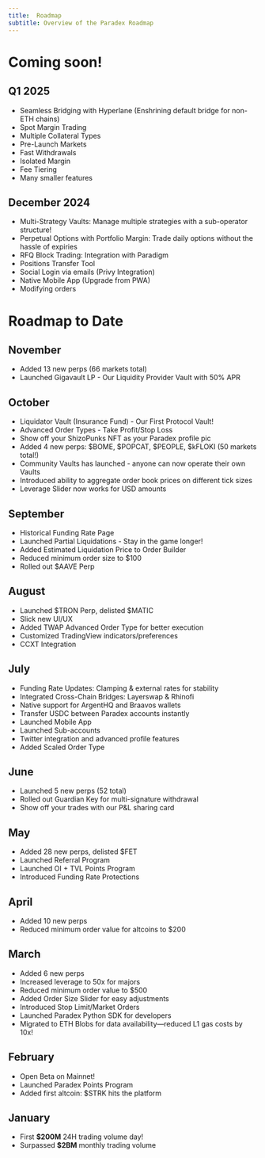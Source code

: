 ```yaml
---
title:  Roadmap
subtitle: Overview of the Paradex Roadmap
---
```


# Coming soon!

## Q1 2025

* Seamless Bridging with Hyperlane (Enshrining default bridge for non-ETH chains)
* Spot Margin Trading
* Multiple Collateral Types
* Pre-Launch Markets
* Fast Withdrawals
* Isolated Margin
* Fee Tiering
* Many smaller features

## December 2024

* Multi-Strategy Vaults: Manage multiple strategies with a sub-operator structure! 
* Perpetual Options with Portfolio Margin: Trade daily options without the hassle of expiries
* RFQ Block Trading: Integration with Paradigm
* Positions Transfer Tool
* Social Login via emails (Privy Integration)
* Native Mobile App (Upgrade from PWA)
* Modifying orders

# Roadmap to Date

## November

* Added 13 new perps (66 markets total)
* Launched Gigavault LP - Our Liquidity Provider Vault with 50% APR 

## October

* Liquidator Vault (Insurance Fund) - Our First Protocol Vault!
* Advanced Order Types - Take Profit/Stop Loss 
* Show off your ShizoPunks NFT as your Paradex profile pic ️
* Added 4 new perps: \$BOME, \$POPCAT, \$PEOPLE, \$kFLOKI (50 markets total!) 
* Community Vaults has launched - anyone can now operate their own Vaults 
* Introduced ability to aggregate order book prices on different tick sizes 
* Leverage Slider now works for USD amounts 

## September

* Historical Funding Rate Page
* Launched Partial Liquidations - Stay in the game longer! 
* Added Estimated Liquidation Price to Order Builder 
* Reduced minimum order size to $100 
* Rolled out \$AAVE Perp 

## August

* Launched \$TRON Perp, delisted \$MATIC 
* Slick new UI/UX 
* Added TWAP Advanced Order Type for better execution 
* Customized TradingView indicators/preferences 
* CCXT Integration 

## July

* Funding Rate Updates: Clamping & external rates for stability 
* Integrated Cross-Chain Bridges: Layerswap & Rhinofi 
* Native support for ArgentHQ and Braavos wallets 
* Transfer USDC between Paradex accounts instantly
* Launched Mobile App 
* Launched Sub-accounts 
* Twitter integration and advanced profile features
* Added Scaled Order Type

## June

* Launched 5 new perps (52 total) 
* Rolled out Guardian Key for multi-signature withdrawal 
* Show off your trades with our P\&L sharing card 

## May

* Added 28 new perps, delisted \$FET
* Launched Referral Program 
* Launched OI + TVL Points Program
* Introduced Funding Rate Protections

## April

* Added 10 new perps
* Reduced minimum order value for altcoins to $200

## March

* Added 6 new perps
* Increased leverage to 50x for majors
* Reduced minimum order value to $500 
* Added Order Size Slider for easy adjustments 
* Introduced Stop Limit/Market Orders 
* Launched Paradex Python SDK for developers 
* Migrated to ETH Blobs for data availability—reduced L1 gas costs by 10x! 

## February

* Open Beta on Mainnet!
* Launched Paradex Points Program 
* Added first altcoin: \$STRK hits the platform 

## January

* First **$200M** 24H trading volume day! 
* Surpassed **$2BM** monthly trading volume 
